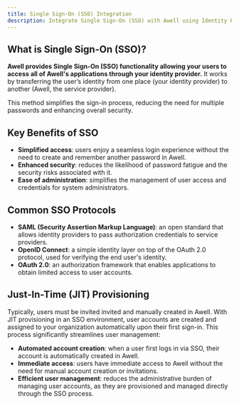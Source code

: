 ```yaml
---
title: Single Sign-On (SSO) Integration
description: Integrate Single Sign-On (SSO) with Awell using Identity Providers like Okta for seamless authentication.
---
```


## What is Single Sign-On (SSO)?

**Awell provides Single Sign-On (SSO) functionality allowing your users to access all of Awell's applications through your identity provider.** It works by transferring the user’s identity from one place (your identity provider) to another (Awell, the service provider).

This method simplifies the sign-in process, reducing the need for multiple passwords and enhancing overall security.

## Key Benefits of SSO

- **Simplified access**: users enjoy a seamless login experience without the need to create and remember another password in Awell.
- **Enhanced security**: reduces the likelihood of password fatigue and the security risks associated with it.
- **Ease of administration**: simplifies the management of user access and credentials for system administrators.

## Common SSO Protocols

- **SAML (Security Assertion Markup Language)**: an open standard that allows identity providers to pass authorization credentials to service providers.
- **OpenID Connect**: a simple identity layer on top of the OAuth 2.0 protocol, used for verifying the end user's identity.
- **OAuth 2.0**: an authorization framework that enables applications to obtain limited access to user accounts.

## Just-In-Time (JIT) Provisioning

Typically, users must be invited invited and manually created in Awell. With JIT provisioning in an SSO environment, user accounts are created and assigned to your organization automatically upon their first sign-in. This process significantly streamlines user management:

- **Automated account creation**: when a user first logs in via SSO, their account is automatically created in Awell.
- **Immediate access**: users have immediate access to Awell without the need for manual account creation or invitations.
- **Efficient user management**: reduces the administrative burden of managing user accounts, as they are provisioned and managed directly through the SSO process.
